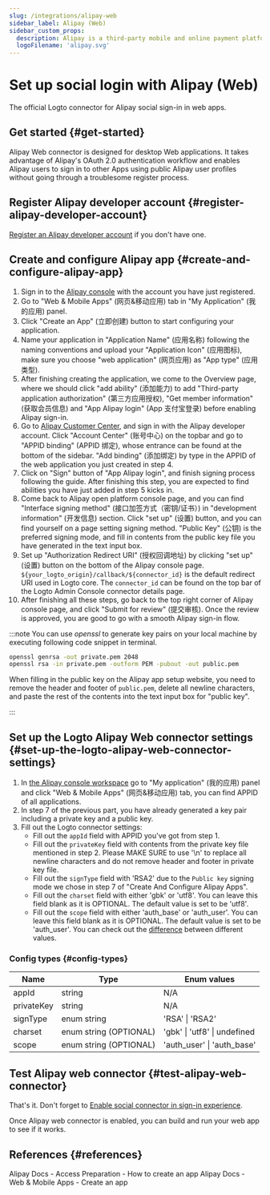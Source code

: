 ```yaml
---
slug: /integrations/alipay-web
sidebar_label: Alipay (Web)
sidebar_custom_props:
  description: Alipay is a third-party mobile and online payment platform.
  logoFilename: 'alipay.svg'
---
```



# Set up social login with Alipay (Web)

The official Logto connector for Alipay social sign-in in web apps.

<GuideTip />

## Get started \{#get-started}

Alipay Web connector is designed for desktop Web applications. It takes advantage of Alipay's OAuth 2.0 authentication workflow and enables Alipay users to sign in to other Apps using public Alipay user profiles without going through a troublesome register process.

## Register Alipay developer account \{#register-alipay-developer-account}

[Register an Alipay developer account](https://certifyweb.alipay.com/certify/reg/guide#/) if you don't have one.

## Create and configure Alipay app \{#create-and-configure-alipay-app}

1. Sign in to the [Alipay console](https://open.alipay.com/) with the account you have just registered.
2. Go to "Web & Mobile Apps" (网页&移动应用) tab in "My Application" (我的应用) panel.
3. Click "Create an App" (立即创建) button to start configuring your application.
4. Name your application in "Application Name" (应用名称) following the naming conventions and upload your "Application Icon" (应用图标), make sure you choose "web application" (网页应用) as "App type" (应用类型).
5. After finishing creating the application, we come to the Overview page, where we should click "add ability" (添加能力) to add "Third-party application authorization" (第三方应用授权), "Get member information" (获取会员信息) and "App Alipay login" (App 支付宝登录) before enabling Alipay sign-in.
6. Go to [Alipay Customer Center](https://b.alipay.com/index2.htm), and sign in with the Alipay developer account. Click "Account Center" (账号中心) on the topbar and go to "APPID binding" (APPID 绑定), whose entrance can be found at the bottom of the sidebar. "Add binding" (添加绑定) by type in the APPID of the web application you just created in step 4.
7. Click on "Sign" button of "App Alipay login", and finish signing process following the guide. After finishing this step, you are expected to find abilities you have just added in step 5 kicks in.
8. Come back to Alipay open platform console page, and you can find "Interface signing method" (接口加签方式（密钥/证书）) in "development information" (开发信息) section. Click "set up" (设置) button, and you can find yourself on a page setting signing method. "Public Key" (公钥) is the preferred signing mode, and fill in contents from the public key file you have generated in the text input box.
9. Set up "Authorization Redirect URI" (授权回调地址) by clicking "set up" (设置) button on the bottom of the Alipay console page. `${your_logto_origin}/callback/${connector_id}` is the default redirect URI used in Logto core. The `connector_id` can be found on the top bar of the Logto Admin Console connector details page.
10. After finishing all these steps, go back to the top right corner of Alipay console page, and click "Submit for review" (提交审核). Once the review is approved, you are good to go with a smooth Alipay sign-in flow.

:::note
You can use _openssl_ to generate key pairs on your local machine by executing following code snippet in terminal.

```bash
openssl genrsa -out private.pem 2048
openssl rsa -in private.pem -outform PEM -pubout -out public.pem
```

When filling in the public key on the Alipay app setup website, you need to remove the header and footer of `public.pem`, delete all newline characters, and paste the rest of the contents into the text input box for "public key".

:::

## Set up the Logto Alipay Web connector settings \{#set-up-the-logto-alipay-web-connector-settings}

1. In [the Alipay console workspace](https://open.alipay.com/dev/workspace) go to "My application" (我的应用) panel and click "Web & Mobile Apps" (网页&移动应用) tab, you can find APPID of all applications.
2. In step 7 of the previous part, you have already generated a key pair including a private key and a public key.
3. Fill out the Logto connector settings:
   - Fill out the `appId` field with APPID you've got from step 1.
   - Fill out the `privateKey` field with contents from the private key file mentioned in step 2. Please MAKE SURE to use '\n' to replace all newline characters and do not remove header and footer in private key file.
   - Fill out the `signType` field with 'RSA2' due to the `Public key` signing mode we chose in step 7 of "Create And Configure Alipay Apps".
   - Fill out the `charset` field with either 'gbk' or 'utf8'. You can leave this field blank as it is OPTIONAL. The default value is set to be 'utf8'.
   - Fill out the `scope` field with either 'auth_base' or 'auth_user'. You can leave this field blank as it is OPTIONAL. The default value is set to be 'auth_user'. You can check out the [difference](https://opendocs.alipay.com/fw/api/105942) between different values.

### Config types \{#config-types}

| Name       | Type                   | Enum values                  |
| ---------- | ---------------------- | ---------------------------- |
| appId      | string                 | N/A                          |
| privateKey | string                 | N/A                          |
| signType   | enum string            | 'RSA' \| 'RSA2'              |
| charset    | enum string (OPTIONAL) | 'gbk' \| 'utf8' \| undefined |
| scope      | enum string (OPTIONAL) | 'auth_user' \| 'auth_base'   |

## Test Alipay web connector \{#test-alipay-web-connector}

That's it. Don't forget to [Enable social connector in sign-in experience](/connectors/social-connectors/#enable-social-sign-in).

Once Alipay web connector is enabled, you can build and run your web app to see if it works.

## References \{#references}

<Url href="https://opendocs.alipay.com/support/01rau6">
  Alipay Docs - Access Preparation - How to create an app
</Url>

<Url href="https://opendocs.alipay.com/open/200/105310">
  Alipay Docs - Web & Mobile Apps - Create an app
</Url>
